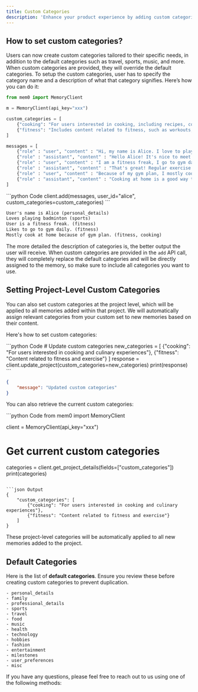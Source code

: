 ```yaml
---
title: Custom Categories
description: 'Enhance your product experience by adding custom categories tailored to your needs'
---
```


## How to set custom categories?

Users can now create custom categories tailored to their specific needs, in addition to the default categories such as travel, sports, music, and more. When custom categories are provided, they will override the default categories.
To setup the custom categories, user has to specify the category name and a description of what that category signifies.
Here’s how you can do it:

```python
from mem0 import MemoryClient

m = MemoryClient(api_key="xxx")

custom_categories = [
    {"cooking": "For users interested in cooking, including recipes, cooking tips, and culinary experiences."},
    {"fitness": "Includes content related to fitness, such as workouts, exercises, and fitness tips."}
]

messages = [
    {"role" : "user", "content" : "Hi, my name is Alice. I love to play badminton."},
    {"role" : "assistant", "content" : "Hello Alice! It's nice to meet you. Badminton is such an amazing sport. How can I assist you today?"},
    {"role" : "user", "content" : "I am a fitness freak, I go to gym daily."},
    {"role" : "assistant", "content" : "That's great! Regular exercise is very beneficial for health."},
    {"role" : "user", "content" : "Because of my gym plan, I mostly cook at home."},
    {"role" : "assistant", "content" : "Cooking at home is a good way to ensure you have a balanced diet."}
]
```

<CodeGroup>
```python Code
client.add(messages, user_id="alice", custom_categories=custom_categories)
```

```markdown Memories with categories
User's name is Alice (personal_details)
Loves playing badminton (sports)
User is a fitness freak. (fitness)
Likes to go to gym daily. (fitness)
Mostly cook at home because of gym plan. (fitness, cooking)
```
</CodeGroup>

<Note> The more detailed the description of categories is, the better output the user will receive. When custom categories are provided in the `add` API call, they will completely replace the default categories and will be directly assigned to the memory, so make sure to include all categories you want to use. </Note>


## Setting Project-Level Custom Categories

You can also set custom categories at the project level, which will be applied to all memories added within that project. We will automatically assign relevant categories from your custom set to new memories based on their content. 

Here's how to set custom categories:

<CodeGroup>
```python Code
# Update custom categories
new_categories = [
    {"cooking": "For users interested in cooking and culinary experiences"},
    {"fitness": "Content related to fitness and exercise"}
]
response = client.update_project(custom_categories=new_categories)
print(response)
```

```json Output
{
    "message": "Updated custom categories"
}
```
</CodeGroup>

You can also retrieve the current custom categories:

<CodeGroup>
```python Code
from mem0 import MemoryClient

client = MemoryClient(api_key="xxx")

# Get current custom categories
categories = client.get_project_details(fields=["custom_categories"])
print(categories)
```

```json Output
{
    "custom_categories": [
        {"cooking": "For users interested in cooking and culinary experiences"},
        {"fitness": "Content related to fitness and exercise"}
    ]
}
```
</CodeGroup>

These project-level categories will be automatically applied to all new memories added to the project.

## Default Categories
Here is the list of **default categories**. Ensure you review these before creating custom categories to prevent duplication.

```
- personal_details
- family
- professional_details
- sports
- travel 
- food
- music
- health
- technology
- hobbies
- fashion
- entertainment
- milestones
- user_preferences
- misc
```

If you have any questions, please feel free to reach out to us using one of the following methods:

<Snippet file="get-help.mdx" />